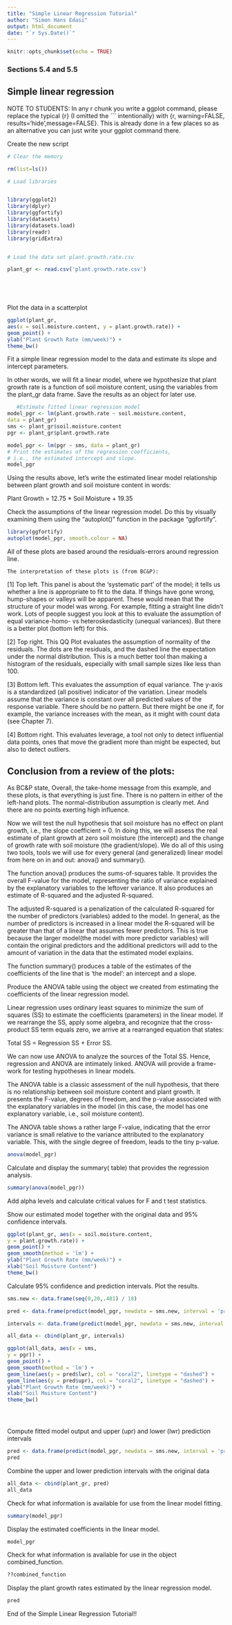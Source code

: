 ```yaml
---
title: "Simple Linear Regression Tutorial"
author: "Simon Hans Edasi"
output: html_document
date: "`r Sys.Date()`"
---
```


```r
knitr::opts_chunk$set(echo = TRUE)
```


 
### Sections 5.4 and 5.5 
## Simple linear regression

NOTE TO STUDENTS: In any r chunk you write a ggplot command, please replace the typical {r} (I omitted the ``` intentionally) with 
{r, warning=FALSE, results='hide',message=FALSE}. This is already done in a few places so as an alternative you can just write your ggplot command there.



Create the new script

```r

# Clear the memory

rm(list=ls())

# Load libraries


library(ggplot2)
library(dplyr)
library(ggfortify)
library(datasets)
library(datasets.load)
library(readr)
library(gridExtra)


# Load the data set plant.growth.rate.csv

plant_gr <- read.csv('plant.growth.rate.csv')
 
 




```



 Plot the data in a scatterplot

```r
ggplot(plant_gr,
aes(x = soil.moisture.content, y = plant.growth.rate)) +
geom_point() +
ylab("Plant Growth Rate (mm/week)") +
theme_bw()
```

 Fit a simple linear regression model to the data
 and estimate its slope and intercept parameters. 

 In other words, we will
 fit a linear model, where we hypothesize that plant growth
 rate is a function of soil moisture content, using the variables from the
 plant_gr data frame. Save the results as an object
 for later use.
  
 
```r
   #Estimate fitted linear regression model  
model_pgr <- lm(plant.growth.rate ~ soil.moisture.content,
data = plant_gr)
sms <- plant_gr$soil.moisture.content
pgr <- plant_gr$plant.growth.rate

model_pgr <- lm(pgr ~ sms, data = plant_gr)
# Print the estimates of the regression coefficients,
# i.e., the estimated intercept and slope.
model_pgr


```



 Using the results above, let's write
 the estimated linear model relationship
 between plant growth and soil moisture content
 in words:

 Plant Growth = 12.75 * Soil Moisture + 19.35





 Check the assumptions of the linear regression
 model.  Do this by visually examining them using
 the "autoplot()" function in the package "ggfortify".

```r
library(ggfortify)
autoplot(model_pgr, smooth.colour = NA)
```



 All of these plots are based around the 
 residuals-errors around regression line.

    The interpretation of these plots is (from BC&P):

 [1] Top left. 
     This panel is about the 'systematic part'
     of the model; it tells us whether a line is appropriate
     to fit to the data. If things have gone wrong, hump-shapes
     or valleys will be apparent. These would mean that the
     structure of your model was wrong. For example, fitting a
     straight line didn't work. 
     Lots of people suggest you look at this to evaluate
     the assumption of equal variance-homo- vs
     heteroskedasticity (unequal variances). But there 
     is a better plot (bottom left) for this.

 [2] Top right.
     This QQ Plot evaluates the assumption of
     normality of the residuals. The dots are the residuals, 
     and the dashed line the expectation under the normal
     distribution. This is a much better tool than making
     a histogram of the residuals, especially with small
     sample sizes like less than 100.

 [3] Bottom left.
     This evaluates the assumption of equal
     variance. The y-axis is a standardized (all positive)
     indicator of the variation. Linear models assume that
     the variance is constant over all predicted
     values of the response variable. There should be no
     pattern. But there might be one if, for example,
     the variance increases with the mean, as it might with
     count data (see Chapter 7).

 [4] Bottom right.
     This evaluates leverage, a tool not
     only to detect influential data points, ones that
     move the gradient more than might be expected, but 
     also to detect outliers. 

## Conclusion from a review of the plots:

 As BC&P state, Overall, the take-home message from this
 example, and these plots, is that everything is just fine. 
 There is no pattern in either of the left-hand plots. 
 The normal-distribution assumption is clearly met. And 
 there are no points exerting high influence.





 Now we will test the null hypothesis that
 soil moisture has no effect on plant growth,
 i.e., the slope coefficient = 0.
 In doing this, we will assess the real estimate
 of plant growth at zero soil moisture 
 (the intercept) and the change of growth rate 
 with soil moisture (the gradient/slope).
 We do all of this using two tools, tools
 we will use for every general (and generalized)
 linear model from here on in and out: anova() and
 summary().

 The function anova() produces the sums-of-squares
 table. It provides the overall F-value
 for the model, representing the ratio of variance
 explained by the explanatory variables to the 
 leftover variance. It also produces an estimate
 of R-squared and the adjusted R-squared.

 The adjusted R-squared is a penalization of the
 calculated R-squared for the number of predictors
 (variables) added to the model.  In general, as the
 number of predictors is increased in a linear model
 the R-squared will be greater than that of a linear
 that assumes fewer predictors. This is true because
 the larger model(the model with more predictor 
 variables) will contain the original
 predictors and the additional predictors will add
 to the amount of variation in the data that the 
 estimated model explains.

 The function summary() produces a table of the 
 estimates of the coefficients of the line
 that is 'the model': an intercept and a slope.




 Produce the ANOVA table using the object we
 created from estimating the coefficients of
 the linear regression model.

 Linear regression uses ordinary least squares 
 to minimize the sum of squares (SS) to 
 estimate the coefficients (parameters) in the
 linear model. If we rearrange the SS, apply some
 algebra, and recognize that the cross-product SS
 term equals zero, we arrive at a rearranged
 equation that states:

 Total SS = Regression SS + Error SS.

 We can now use ANOVA to analyze the sources of
 the Total SS. Hence, regression and ANOVA are
 intimately linked. ANOVA will provide a frame-
 work for testing hypotheses in linear models. 

 The ANOVA table is a classic assessment of 
 the null hypothesis, that there is no relationship
 between soil moisture content and plant growth.  It
 presents the F-value, degrees of freedom, and 
 the p-value associated with the explanatory 
 variables in the model (in this case, 
 the model has one explanatory variable, 
 i.e., soil moisture content).

 The ANOVA table shows a rather large F-value,
 indicating that the error variance is small
 relative to the variance attributed to the 
 explanatory variable. This, with the single
 degree of freedom, leads to the tiny p-value.


```r
anova(model_pgr)
```


 Calculate and display the summary( table)
 that provides the regression analysis.


```r
summary(anova(model_pgr))
```

 Add alpha levels and calculate critical values for F
 and t test statistics.



 Show our estimated model together with the original
 data and 95% confidence intervals.

```r
ggplot(plant_gr, aes(x = soil.moisture.content,
y = plant.growth.rate)) +
geom_point() +
geom_smooth(method = 'lm') +
ylab("Plant Growth Rate (mm/week)") +
xlab("Soil Moisture Content")
theme_bw()

```

 Calculate 95% confidence and prediction intervals.
 Plot the results.

```r
sms.new <- data.frame(seq(0,20,.401) / 10)

pred <- data.frame(predict(model_pgr, newdata = sms.new, interval = 'prediction'))

intervals <- data.frame(predict(model_pgr, newdata = sms.new, interval = 'confidence'))

all_data <- cbind(plant_gr, intervals)

ggplot(all_data, aes(x = sms,
y = pgr)) +
geom_point() +
geom_smooth(method = 'lm') +
geom_line(aes(y = pred$lwr), col = "coral2", linetype = "dashed") + 
geom_line(aes(y = pred$upr), col = "coral2", linetype = "dashed") +
ylab("Plant Growth Rate (mm/week)") +
xlab("Soil Moisture Content")
theme_bw()





```

 Compute fitted model output and upper (upr) and
 lower (lwr) prediction intervals

```r
pred <- data.frame(predict(model_pgr, newdata = sms.new, interval = 'prediction'))
pred
```

 Combine the upper and lower prediction
 intervals with the original data

```r
all_data <- cbind(plant_gr, pred)
all_data
```

 Check for what information is available for
 use from the linear model fitting.


```r
summary(model_pgr)
```

 Display the estimated coefficients in the 
 linear model.

```r
model_pgr
```

 Check for what information is available for use
 in the object combined_function.

```r
??combined_function
```

 Display the plant growth rates estimated
 by the linear regression model.

```r
pred
```


 End of the Simple Linear Regression Tutorial!!


